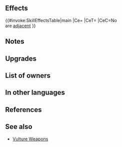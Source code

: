 {{Weapon Infobox
|tagid=SID_禿鷹の斧＋
|intID=3158
|image=wep_ax116
|exclusive=0
|weaponType=Axe
|cost=300
|might=14
|range=1
|effect=If unit is not adjacent to an ally, inflicts penalty on foe's Atk/Def during combat = 5 + any current penalty on each of those stats. (Example: if foe has -7 penalty to Atk, inflicts Atk-12, for a net penalty of Atk-19 during combat.) Calculates each stat penalty independently.
|statModifiers=0,14,0,0,0
|required=Vulture Axe
|refinePaths=default
|refineSP=350
|refineMedals=500
|refineStones=50
|properties=random_owner
}}
==Effects==
{{#invoke:SkillEffectsTable|main
|Ce={{Eft|Temporary Debuffs|Atk/Def|5 + {{SEt|penalties}}<br>on {{Tgt|Foe}}'s Atk/Def}}
|CeT={{Tgt|Foe}}
|CeC=No {{Tgt|Allies}}<br>are [[adjacent]]
}}

==Notes==
{{TemporaryDebufffromPenalty}}
==Upgrades==
{{Weapon Upgrade List}}
==List of owners==
{{Skill Hero List}}
==In other languages==
{{OtherLanguages
|japanese=禿鷹の斧＋
|german=Geieraxt+
|spanishEU=Hacha buitre +
|spanishLA=Hacha buitre +
|french=Hache vautour +
|italian=Asciavvoltoio+
|chineseTW=禿鷹之斧＋
|portuguese=Machado abutre+
}}
==References==
<references/>
==See also==
{{See also skills|cond=Description LIKE '%penalty on foe_s%+%current penalty on each of those stats%' AND Description NOT LIKE '%【Foe Penalty Doubler】%' AND WikiName NOT LIKE '%vulture%' AND Exclusive=1}}
* [[Skill families/Weapons#Vulture|Vulture Weapons]]
{{Weapons Navbox}}